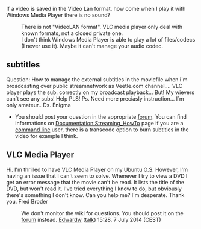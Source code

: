 If a video is saved in the Video Lan format, how come when I play it with Windows Media Player there is no sound?
: There is not "VideoLAN format". VLC media player only deal with known formats, not a closed private one.
: I don't think Windows Media Player is able to play a lot of files/codecs (I never use it). Maybe it can't manage your audio codec.

== subtitles ==

Question: How to manage the external subtitles in the moviefile when i´m broadcasting over public streamnetwork as Veetle.com channel....
VLC player plays the sub. correctly on my broadcast playback... But! My wievers can´t see any subs! Help PLS!
Ps. Need more preciasly instruction... I´m only amateur..
Ds. Enigma

* You should post your question in the appropriate [http://forum.videolan.org forum]. You can find informations on [[Documentation:Streaming_HowTo]] page if you are a [[command line]] user, there is a transcode option to burn subtitles in the video for example I think.

== VLC Media Player ==

Hi. I'm thrilled to have VLC Media Player on my Ubuntu O.S. However, I'm having an issue that I can't seem to solve. Whenever I try to view a DVD I get an error message that the movie can't be read. It lists the title of the DVD, but won't read it. I've tried everything I know to do, but obviously there's something I don't know. Can you help me? I'm desperate.
Thank you.
Fred Broder
:We don't monitor the wiki for questions. You should post it on the [http://forum.videolan.org forum] instead. [[User:Edwardw|Edwardw]] ([[User talk:Edwardw|talk]]) 15:28, 7 July 2014 (CEST)